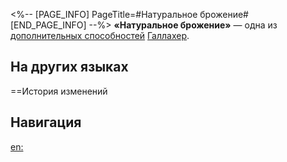 <%-- [PAGE_INFO]
PageTitle=#Натуральное брожение#
[END_PAGE_INFO] --%>
{{Навык Инфобокс
|Название         = Натуральное брожение
|Изображение      = След Натуральное брожение.png
|Персонаж         = Галлахер
|Тип              = Доп. способность
|Возвышение       = 4
|Длительность     = 
|Описание         = После использования сверхспособности действие персонажа {{Доп эффект|продвигается вперёд}} на 100%.
|Свойство1        = 
|Масштабирование1 = 
}}
'''«Натуральное брожение»''' — одна из [[дополнительная способность|дополнительных способностей]] [[Галлахер]].

==На других языках==
{{На других языках
|en   = Organic Yeast
|zhs  = 天然酵母
|zht  = 天然酵母
|ja   = {{Rubi|天然酵母|てんねんこうぼ}}
|ko   = 천연 효모
|es   = Fermentación natural
|fr   = Levure de bière
|ru   = Натуральное брожение
|th   = Organic Yeast
|vi   = Men Ủ Tự Nhiên
|de   = Natürliche Hefe
|id   = Organic Yeast
|pt   = Fermento Orgânico
}}

==История изменений
{{История изменений|3.5}}

==Навигация==
{{Навык Навбокс|Галлахер}}

[[en:]]